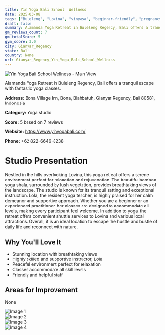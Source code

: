 ```yaml
---
title: Yin Yoga Bali School  Wellness
date: 2025-03-08
tags: ["Buleleng", "Lovina", "vinyasa", "beginner-friendly", "pregnancy-safe", "serene atmosphere", "natural beauty", "Gianyar Regency"]  
draft: false
summary: Alamanda Yoga Retreat in Buleleng Regency, Bali offers a tranquil escape with fantastic yoga classes.
gm_reviews_count: 7
gm_totalScore: 5
gym_score: 3.0
city: Gianyar_Regency
state: Bali
country: None
url: Gianyar_Regency_Yin_Yoga_Bali_School_Wellness
---
```


<div className="aspect-[16/9] relative my-8">
  <img 
    src="https://lh5.googleusercontent.com/p/AF1QipPxT7Sl-oo-ZKx4uuvDiZ5Uqnq8PGaYr97OrdGz=w1920-h1080-k-no"
    alt="Yin Yoga Bali School  Wellness - Main View"
    className="object-cover absolute inset-0 w-full h-full rounded-lg"
  />
</div>

Alamanda Yoga Retreat in Buleleng Regency, Bali offers a tranquil escape with fantastic yoga classes.

**Address:** Bona Village Inn, Bona, Blahbatuh, Gianyar Regency, Bali 80581, Indonesia

**Category:** Yoga studio

**Score:** 5 based on 7 reviews

**Website:** https://www.yinyogabali.com/

**Phone:** +62 822-6646-8238

# Studio Presentation

Nestled in the hills overlooking Lovina, this yoga retreat offers a serene environment perfect for relaxation and rejuvenation. The beautiful bamboo yoga shala, surrounded by lush vegetation, provides breathtaking views of the landscape. The studio is known for its tranquil setting and exceptional instruction. Lola, the resident yoga teacher, is highly praised for her calm demeanor and supportive approach. Whether you are a beginner or an experienced practitioner, her classes are designed to accommodate all levels, making every participant feel welcome. In addition to yoga, the retreat offers convenient shuttle services to Lovina and various local attractions. Overall, it is an ideal location to escape the hustle and bustle of daily life and reconnect with nature.

## Why You'll Love It

- Stunning location with breathtaking views
- Highly skilled and supportive instructor, Lola
- Peaceful environment perfect for relaxation
- Classes accommodate all skill levels
- Friendly and helpful staff

## Areas for Improvement

None

<div className="grid grid-cols-1 xl:grid-cols-2 gap-4 my-8">
<div className="aspect-[4/3] relative"><img src="https://lh5.googleusercontent.com/p/AF1QipMcygymMGZ1Gx5oTlLU3IIFsrzcgvTM9xw27xJc=w1920-h1080-k-no" alt="Image 1" className="object-cover absolute inset-0 w-full h-full rounded-lg" /></div>
<div className="aspect-[4/3] relative"><img src="https://lh5.googleusercontent.com/p/AF1QipMPeCWvBAIiSJOusMsy86xrIcdRGxxTWT-y9ihB=w1920-h1080-k-no" alt="Image 2" className="object-cover absolute inset-0 w-full h-full rounded-lg" /></div>
<div className="aspect-[4/3] relative"><img src="https://lh5.googleusercontent.com/p/AF1QipOLQqU-1_PTvjcpaQA37wtIfpBBcDxun3mc8bLr=w1920-h1080-k-no" alt="Image 3" className="object-cover absolute inset-0 w-full h-full rounded-lg" /></div>
<div className="aspect-[4/3] relative"><img src="https://lh5.googleusercontent.com/p/AF1QipOs7yz6WOBxJC0C89DgiAsT5005fSr6l9bI__56=w1920-h1080-k-no" alt="Image 4" className="object-cover absolute inset-0 w-full h-full rounded-lg" /></div>
</div>